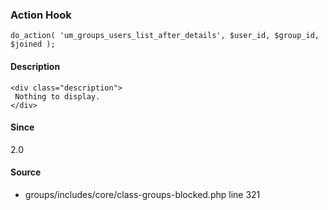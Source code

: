 
<UMBreadCrumb type="action"/>

### Action Hook    
    
```
do_action( 'um_groups_users_list_after_details', $user_id, $group_id, $joined );
```

#### Description
    <div class="description">
     Nothing to display.
    </div>

#### Since
<div class="description">
2.0
</div>

#### Source
  - <Link href="https://github.com/ultimatemember/groups/tree/2.3.0/includes/core/class--blocked.php#L321">groups/includes/core/class-groups-blocked.php</Link> <Link href="https://github.com/ultimatemember/groups/tree/2.3.0/includes/core/class--blocked.php#L321">line 321</Link>


